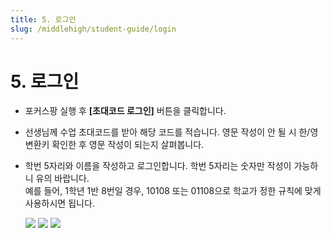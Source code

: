 ```yaml
---
title: 5. 로그인
slug: /middlehigh/student-guide/login
---
```



# 5. 로그인

- 포커스팡 실행 후 **\[초대코드 로그인]** 버튼을 클릭합니다.
- 선생님께 수업 초대코드를 받아 해당 코드를 적습니다.
  영문 작성이 안 될 시 한/영 변환키 확인한 후 영문 작성이 되는지 살펴봅니다.
- 학번 5자리와 이름을 작성하고 로그인합니다.
  학번 5자리는 숫자만 작성이 가능하니 유의 바랍니다. \
  예를 들어, 1학년 1반 8번일 경우, 10108 또는 01108으로 학교가 정한 규칙에 맞게 사용하시면 됩니다.

  <Image src="/img/kr/middlehigh/student/05-01.jpg" size="lg" />
  <Image src="/img/kr/middlehigh/student/05-02.jpg" size="lg" />
  <Image src="/img/kr/middlehigh/student/05-03.jpg" size="lg" />

